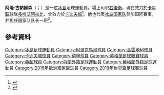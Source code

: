 {{noteta|G1=足球|G2=EPL|G3=FAcup
|1=zh-hans:阿隆;zh-hk:艾朗;zh-tw:阿隆
|2=zh-hans:古纳尔松;zh-hk:根拿臣;zh-tw:古納爾森
}}
{{Infobox football biography
|name        =艾朗·根拿臣<br>Aron Gunnarsson
|image       = Aron Einar Malmquist Gunnarsson.jpg
|image_size  =
|caption     = 2018年世界盃，为[[冰岛国家足球队|冰岛国家队]]出场时的艾朗·根拿臣
|fullname    = Aron Einar Malmquist Gunnarsson<ref name="Hugman2010-11 181">{{Cite book|editor-first=Barry J.|editor-last= Hugman|title=The PFA Footballers' Who's Who 2010–11|year=2010|publisher=Mainstream Publishing|isbn=978-1-84596-601-0|page=181}}</ref>
|birth_date  = {{Birth date and age|1989|4|22|df=y}}<ref name="Hugman2010-11 181"/>
|birth_place = {{ICE}}[[阿克雷里|阿克雷里]]
|height      = 1.81 m<ref>{{cite web |url=https://tournament.fifadata.com/documents/FWC/2018/pdf/FWC_2018_SQUADLISTS.PDF |title=2018 FIFA World Cup Russia – List of Players |website=FIFA.com |publisher=Fédération Internationale de Football Association |format=PDF |date=4 June 2018 |access-date=4 June 2018 |archive-url=https://web.archive.org/web/20180619164139/https://tournament.fifadata.com/documents/FWC/2018/pdf/FWC_2018_SQUADLISTS.PDF |archive-date=2018-06-19 |dead-url=yes }}</ref>
|position    = [[中場|中場]]
|currentclub = [[多哈艾阿拉比體育俱樂部|多哈艾阿拉比]]
|clubnumber  = 17
|youthyears1 = 2004–2005
|youthclubs1 = [[Þór_Akureyri|Þór Akureyri]]
|years1      = 2005–2006
|clubs1      = [[Þór_Akureyri|Þór Akureyri]]
|caps1       = 11
|goals1      = 0
|years2      = 2006–2008
|clubs2      = [[阿爾克馬爾足球會|阿爾克馬爾]]
|caps2       = 1
|goals2      = 0
|years3      = 2008–2011
|clubs3      = [[高雲地利足球會|高雲地利]]
|caps3       = 123
|goals3      = 6
|years4      = 2011–2019
|clubs4      = [[卡迪夫城足球會|卡迪夫城]]
|caps4       = 271
|goals4      = 25
|years5      = 2019–
|clubs5      = [[多哈艾阿拉比體育俱樂部|多哈艾阿拉比]]
|caps5       = 2
|goals5      = 1
|nationalyears1 = 2005
|nationalteam1  = [[冰島17歲以下國家足球隊|冰島U17]]
|nationalcaps1  = 7
|nationalgoals1 = 2
|nationalyears2 = 2006–2008
|nationalteam2  = [[冰島19歲以下國家足球隊|冰島U19]]
|nationalcaps2  = 16
|nationalgoals2 = 1
|nationalyears3 = 2007–2011
|nationalteam3  = [[冰島21歲以下國家足球隊|冰島U21]]
|nationalcaps3  = 11
|nationalgoals3 = 1
|nationalyears4 = 2008–
|nationalteam4  = [[冰島國家足球隊|冰島]]
|nationalcaps4  = 87
|nationalgoals4 = 2
|club-update    = 2019年8月29日
|ntupdate       = 2019年9月10日
}}
'''阿隆·古納爾森'''（{{lang-is|'''Aron Gunnarsson'''}}；{{bd|1989年|4月22日}}）是一位[[冰島|冰島]]足球運動員，場上司职[[右後衛|右後衛]]，現在效力於[[卡塔爾星級足球聯賽|卡星联]]球隊[[多哈艾阿拉比體育俱樂部|多哈艾阿拉比]]，曾效力於[[卡迪夫城足球俱乐部|卡迪夫城]]<ref>{{cite news |title=Cardiff secure Gunnarsson move |url=http://www.cardiffcityfc.co.uk/page/NewsDetail/0,,10335~2388816,00.html |publisher=Cardiff City F.C |date=8 July 2011 |accessdate=10 October 2013 |deadurl=yes |archiveurl=https://web.archive.org/web/20110908132636/http://www.cardiffcityfc.co.uk/page/NewsDetail/0,,10335~2388816,00.html |archivedate=2011-09-08}}</ref>。他也代表[[冰島國家足球隊|冰岛国家队]]參加国际賽事，并担任国家队队长一职<ref>{{cite web |title=Aron Einar Gunnarsson |url=http://www.ksi.is/mot/motalisti/felagsmadur/?pLeikmadurNr=148732&pListi=4 |publisher=[[冰島足球協會|冰島足球協會]] |language=is |accessdate=15 October 2013 |archive-date=2013-10-17 |archive-url=https://web.archive.org/web/20131017234158/http://www.ksi.is/mot/motalisti/felagsmadur/?pLeikmadurNr=148732&pListi=4 |dead-url=no }}</ref>。

==參考資料==
{{Reflist}}
{{冰島人物小作品}}

{{2016年歐洲國家盃冰島參賽名單}}
{{2018年世界盃足球賽冰島參賽名單}}

{{DEFAULTSORT:Aron Gunnarsson}}
[[Category:冰島足球運動員|Category:冰島足球運動員]]
[[Category:阿爾克馬爾球員|Category:阿爾克馬爾球員]]
[[Category:高雲地利球員|Category:高雲地利球員]]
[[Category:卡迪夫城球員|Category:卡迪夫城球員]]
[[Category:荷甲球員|Category:荷甲球員]]
[[Category:英格蘭足球聯賽球員|Category:英格蘭足球聯賽球員]]
[[Category:英超球員|Category:英超球員]]
[[Category:荷蘭外籍足球運動員|Category:荷蘭外籍足球運動員]]
[[Category:英格蘭外籍足球運動員|Category:英格蘭外籍足球運動員]]
[[Category:2016年歐洲國家盃球員|Category:2016年歐洲國家盃球員]]
[[Category:2018年世界盃足球賽球員|Category:2018年世界盃足球賽球員]]